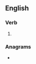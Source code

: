 ==English==

===Verb===
{{head|en|verb form}}

# {{en-third-person singular of|recoup}}

===Anagrams===
* {{l|en|croupes}}